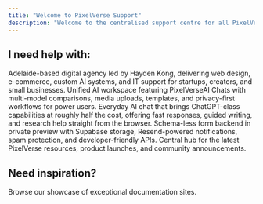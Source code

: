 ```yaml
---
title: "Welcome to PixelVerse Support"
description: "Welcome to the centralised support centre for all PixelVerseIT & Hayden Labs products and services. Here, you can find the latest information to help you - otherwise, please email our team over at support@pixelverse.tech. "
---
```


## I need help with:

<CardGroup cols={1}>
  <Card title="PixelVerseIT" icon="building" href="https://pixelverse.tech/">
    Adelaide-based digital agency led by Hayden Kong, delivering web design, e-commerce, custom AI systems, and IT support for startups, creators, and small businesses.
  </Card>
  <Card title="PixelVerseAI" icon="sparkles" href="https://ai.pixelverse.tech/">
    Unified AI workspace featuring PixelVerseAI Chats with multi-model comparisons, media uploads, templates, and privacy-first workflows for power users.
  </Card>
  <Card title="HelloAI" icon="robot" href="https://helloai.pixelverse.tech/">
    Everyday AI chat that brings ChatGPT-class capabilities at roughly half the cost, offering fast responses, guided writing, and research help straight from the browser.
  </Card>
  <Card title="PixelVerse Forms" icon="file-lines" href="https://forms.pixelverse.tech/">
    Schema-less form backend in private preview with Supabase storage, Resend-powered notifications, spam protection, and developer-friendly APIs.
  </Card>
  <Card title="PixelVerse Links" icon="link" href="https://links.pixelverse.tech/">
    Central hub for the latest PixelVerse resources, product launches, and community announcements.
  </Card>
</CardGroup>

## Need inspiration?

<Card title="See complete examples" icon="stars" href="https://mintlify.com/customers">
  Browse our showcase of exceptional documentation sites.
</Card>